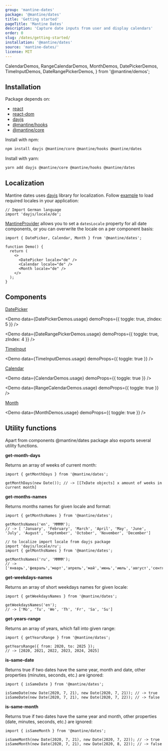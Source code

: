 ```yaml
---
group: 'mantine-dates'
package: '@mantine/dates'
title: 'Getting started'
pageTitle: 'Mantine Dates'
description: 'Capture date inputs from user and display calendars'
order: 0
slug: /dates/getting-started/
installation: '@mantine/dates'
source: 'mantine-dates/'
license: MIT
---
```


  CalendarDemos,
  RangeCalendarDemos,
  MonthDemos,
  DatePickerDemos,
  TimeInputDemos,
  DateRangePickerDemos,
} from '@mantine/demos';

## Installation

Package depends on:

- [react](https://www.npmjs.com/package/react)
- [react-dom](https://www.npmjs.com/package/react-dom)
- [dayjs](https://www.npmjs.com/package/dayjs)
- [@mantine/hooks](https://www.npmjs.com/package/@mantine/hooks)
- [@mantine/core](https://www.npmjs.com/package/@mantine/core)

Install with npm:

```bash
npm install dayjs @mantine/core @mantine/hooks @mantine/dates
```

Install with yarn:

```bash
yarn add dayjs @mantine/core @mantine/hooks @mantine/dates
```

## Localization

Mantine dates uses [dayjs](https://day.js.org/) library for localization.
Follow [example](https://day.js.org/docs/en/i18n/loading-into-nodejs) to load required locales in your application:

```tsx
// Import German language
import 'dayjs/locale/de';
```

[MantineProvider](/theming/mantine-provider/) allows you to set a `datesLocale` property for all date components, or you can overwrite the locale on a per component basis:

```tsx
import { DatePicker, Calendar, Month } from '@mantine/dates';

function Demo() {
  return (
    <>
      <DatePicker locale="de" />
      <Calendar locale="de" />
      <Month locale="de" />
    </>
  );
}
```

## Components

[DatePicker](/dates/date-picker/)

<Demo data={DatePickerDemos.usage} demoProps={{ toggle: true, zIndex: 5 }} />

<Demo data={DateRangePickerDemos.usage} demoProps={{ toggle: true, zIndex: 4 }} />

[TimeInput](/dates/time-input/)

<Demo data={TimeInputDemos.usage} demoProps={{ toggle: true }} />

[Calendar](/dates/calendar/)

<Demo data={CalendarDemos.usage} demoProps={{ toggle: true }} />

<Demo data={RangeCalendarDemos.usage} demoProps={{ toggle: true }} />

[Month](/dates/month/)

<Demo data={MonthDemos.usage} demoProps={{ toggle: true }} />

## Utility functions

Apart from components @mantine/dates package also exports several utility functions.

**get-month-days**

Returns an array of weeks of current month:

```tsx
import { getMonthDays } from '@mantine/dates';

getMonthDays(new Date()); // -> [[7xDate objects] x amount of weeks in current month]
```

**get-months-names**

Returns months names for given locale and format:

```tsx
import { getMonthsNames } from '@mantine/dates';

getMonthsNames('en', 'MMMM');
// -> [ 'January', 'February', 'March', 'April', 'May', 'June', 'July', 'August', 'September', 'October', 'November', 'December']

// to localize import locale from dayjs package
import 'dayjs/locale/ru';
import { getMonthsNames } from '@mantine/dates';

getMonthsNames('ru', 'MMMM');
// -> ['январь','февраль','март','апрель','май','июнь','июль','август','сентябрь','октябрь','ноябрь','декабрь']
```

**get-weekdays-names**

Returns an array of short weekdays names for given locale:

```tsx
import { getWeekdaysNames } from '@mantine/dates';

getWeekdaysNames('en');
// -> ['Mo', 'Tu', 'We', 'Th', 'Fr', 'Sa', 'Su']
```

**get-years-range**

Returns an array of years, which fall into given range:

```tsx
import { getYearsRange } from '@mantine/dates';

getYearsRange({ from: 2020, to: 2025 });
// -> [2020, 2021, 2022, 2023, 2024, 2025]
```

**is-same-date**

Returns true if two dates have the same year, month and date, other properties (minutes, seconds, etc.) are ignored:

```tsx
import { isSameDate } from '@mantine/dates';

isSameDate(new Date(2020, 7, 21), new Date(2020, 7, 21)); // -> true
isSameDate(new Date(2020, 7, 21), new Date(2020, 7, 22)); // -> false
```

**is-same-month**

Returns true if two dates have the same year and month, other properties (date, minutes, seconds, etc.) are ignored:

```tsx
import { isSameMonth } from '@mantine/dates';

isSameMonth(new Date(2020, 7, 21), new Date(2020, 7, 22)); // -> true
isSameMonth(new Date(2020, 7, 21), new Date(2020, 8, 22)); // -> false
```
